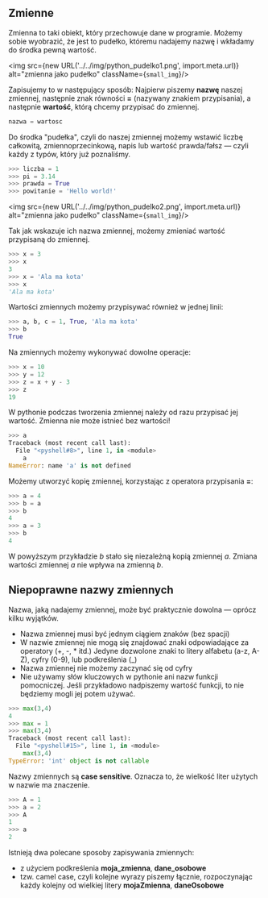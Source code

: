 ## Zmienne
Zmienna to taki obiekt, który przechowuje dane w programie. Możemy sobie wyobrazić, że jest to pudełko, któremu nadajemy nazwę i wkładamy do środka pewną wartość. 

<img src={new URL('../../img/python_pudelko1.png', import.meta.url)} alt="zmienna jako pudełko" className={`small_img`}/>

Zapisujemy to w następujący sposób: 
Najpierw piszemy **nazwę** naszej zmiennej, następnie znak równości **=** (nazywany znakiem przypisania), a następnie **wartość**, którą chcemy przypisać do zmiennej. 
```python
nazwa = wartosc
``` 

Do środka "pudełka", czyli do naszej zmiennej możemy wstawić liczbę całkowitą, zmiennoprzecinkową, napis lub wartość prawda/fałsz — czyli każdy z typów, który już poznaliśmy.  

```python
>>> liczba = 1
>>> pi = 3.14
>>> prawda = True
>>> powitanie = 'Hello world!'
```

<img src={new URL('../../img/python_pudelko2.png', import.meta.url)} alt="zmienna jako pudełko" className={`small_img`}/>

Tak jak wskazuje ich nazwa zmiennej, możemy zmieniać wartość przypisaną do zmiennej.

```python
>>> x = 3 
>>> x
3
>>> x = 'Ala ma kota'
>>> x 
'Ala ma kota'
```

Wartości zmiennych możemy przypisywać również w jednej linii: 

```python
>>> a, b, c = 1, True, 'Ala ma kota'
>>> b
True
```


Na zmiennych możemy wykonywać dowolne operacje:
```python
>>> x = 10
>>> y = 12
>>> z = x + y - 3
>>> z
19
```
W pythonie podczas tworzenia zmiennej należy od razu przypisać jej wartość. Zmienna nie może istnieć bez wartości! 

```python
>>> a
Traceback (most recent call last):
  File "<pyshell#8>", line 1, in <module>
    a
NameError: name 'a' is not defined
```

Możemy utworzyć kopię zmiennej, korzystając z operatora przypisania **=**:
```python
>>> a = 4
>>> b = a 
>>> b
4
>>> a = 3
>>> b
4
```
W powyższym przykładzie *b* stało się niezależną kopią zmiennej *a*. Zmiana wartości zmiennej *a* nie wpływa na zmienną *b*.

## Niepoprawne nazwy zmiennych
Nazwa, jaką nadajemy zmiennej, może być praktycznie dowolna — oprócz kilku wyjątków. 

* Nazwa zmiennej musi być jednym ciągiem znaków (bez spacji)
* W nazwie zmiennej nie mogą się znajdować znaki odpowiadające za operatory (+, -, * itd.)
Jedyne dozwolone znaki to litery alfabetu (a-z, A-Z), cyfry (0-9), lub podkreślenia (_)
* Nazwa zmiennej nie możemy zaczynać się od cyfry
* Nie używamy słów kluczowych w pythonie ani nazw funkcji pomocniczej. Jeśli przykładowo nadpiszemy wartość funkcji, to nie będziemy mogli jej potem używać.

```python
>>> max(3,4)
4
>>> max = 1
>>> max(3,4)
Traceback (most recent call last):
  File "<pyshell#15>", line 1, in <module>
    max(3,4)
TypeError: 'int' object is not callable
```

Nazwy zmiennych są **case sensitive**. Oznacza to, że wielkość liter użytych w nazwie ma znaczenie.

``` python
>>> A = 1
>>> a = 2
>>> A
1
>>> a 
2
```

Istnieją dwa polecane sposoby zapisywania zmiennych:
* z użyciem podkreślenia
    **moja_zmienna**, **dane_osobowe**
* tzw. camel case, czyli kolejne wyrazy piszemy łącznie, rozpoczynając każdy kolejny od wielkiej litery
    **mojaZmienna**, **daneOsobowe**